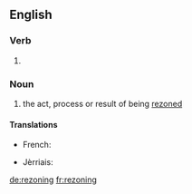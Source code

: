 ==English==

===Verb===
{{head|en}}

# {{present participle of|rezone|lang=en}}

===Noun===
{{en-noun}}

# the act, process or result of being [[rezone]]d

====Translations====
{{trans-top|the act, process or result of being rezoned}}
* French: {{t+|fr|redécoupage|m}}
{{trans-mid}}
* Jèrriais: {{t|roa-jer|r'zôn'nie|f}}
{{trans-bottom}}

[[de:rezoning]]
[[fr:rezoning]]